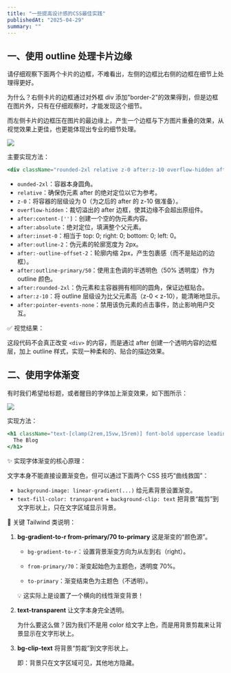 ```yaml
---
title: "一些提高设计感的CSS最佳实践"
publishedAt: "2025-04-29"
summary: ""
---
```


## 一、使用 outline 处理卡片边缘

请仔细观察下面两个卡片的边框，不难看出，左侧的边框比右侧的边框在细节上处理得更好。

为什么？右侧卡片的边框通过对外框 div 添加"border-2"的效果得到，但是边框在图片外，只有在仔细观察时，才能发现这个细节。

而左侧卡片的边框压在图片的最边缘上，产生一个边框与下方图片重叠的效果，从视觉效果上更佳，也更能体现出专业的细节处理。

![](/images/blogs/20250429_outline_vs_border.jpg)

主要实现方法：

```jsx
<div className="rounded-2xl relative z-0 after:z-10 overflow-hidden after:content-[''] after:absolute after:inset-0 after:outline-2 after:-outline-offset-2 after:rounded-2xl after:outline-primary/50 after:pointer-events-none"></div>
```

- `ounded-2xl`：容器本身圆角。
- `relative`：确保伪元素 after 的绝对定位以它为参考。
- `z-0`：将容器的层级设为 0（为之后的 after 的 z-10 做准备）。
- `overflow-hidden`：裁切溢出的 after 边框，使其边缘不会超出原组件。
- `after:content-['']`：创建一个空的伪元素内容。
- `after:absolute`：绝对定位，填满整个父元素。
- `after:inset-0`：相当于 top: 0; right: 0; bottom: 0; left: 0。
- `after:outline-2`：伪元素的轮廓宽度为 2px。
- `after:-outline-offset-2`：轮廓内缩 2px，产生包裹感（而不是贴边的边框）。
- `after:outline-primary/50`：使用主色调的半透明色（50% 透明度）作为 outline 颜色。
- `after:rounded-2xl`：伪元素和主容器拥有相同的圆角，保证边框贴合。
- `after:z-10`：将 outline 层级设为比父元素高（z-0 < z-10），能清晰地显示。
- `after:pointer-events-none`：禁用该伪元素的点击事件，防止影响用户交互。

✅ 视觉结果：

这段代码不会真正改变 `<div>` 的内容，而是通过 after 创建一个透明内容的边框层，加上 outline 样式，实现一种柔和的、贴合的描边效果。

## 二、使用字体渐变

有时我们希望给标题，或者醒目的字体加上渐变效果，如下图所示：

![](/images/blogs/20250429_purcolor_vs_gradient.jpg)

实现方法：

```jsx
<h1 className="text-[clamp(2rem,15vw,15rem)] font-bold uppercase leading-none bg-gradient-to-r from-primary/70 to-primary text-transparent bg-clip-text">
  The Blog
</h1>
```

✨ 实现字体渐变的核心原理：

文字本身不能直接设置渐变色，但可以通过下面两个 CSS 技巧“曲线救国”：

- `background-image: linear-gradient(...)` 给元素背景设置渐变。
- `text-fill-color: transparent` + `background-clip: text` 把背景“裁剪”到文字形状上，只在文字区域显示背景。

🧱 关键 Tailwind 类说明：

1.  **bg-gradient-to-r from-primary/70 to-primary**
    这是渐变的“颜色源”。

    - `bg-gradient-to-r`：设置背景渐变方向为从左到右（right）。

    - `from-primary/70`：渐变起始色为主题色，透明度 70%。

    - `to-primary`：渐变结束色为主题色（不透明）。

    💡 这实际上是设置了一个横向的线性渐变背景！

2.  **text-transparent**
    让文字本身完全透明。

    为什么要这么做？因为我们不是用 color 给文字上色，而是用背景剪裁来让背景显示在文字形状上。

3.  **bg-clip-text**
    将背景“剪裁”到文字形状上。

    即：背景只在文字区域可见，其他地方隐藏。
